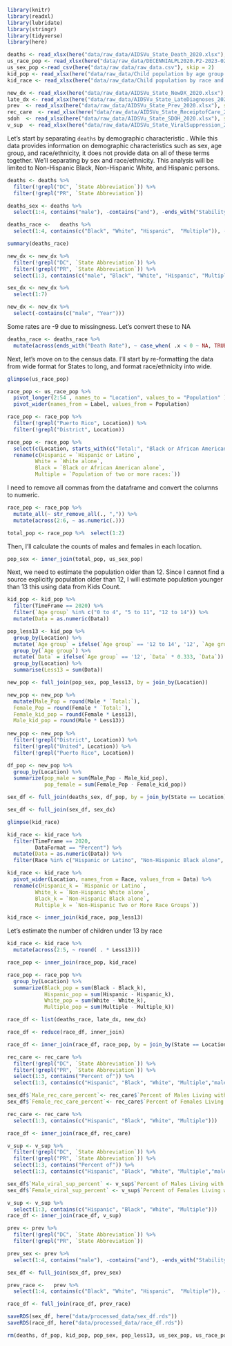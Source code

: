 ```r
library(knitr)
library(readxl)
library(lubridate)
library(stringr)
library(tidyverse)
library(here)
```

```r
deaths <- read_xlsx(here("data/raw_data/AIDSVu_State_Death_2020.xlsx"), skip = 3)
us_race_pop <- read_xlsx(here("data/raw_data/DECENNIALPL2020.P2-2023-02-24T124235.xlsx"), sheet = 2)
us_sex_pop <-read_csv(here("data/raw_data/raw_data.csv"), skip = 2)
kid_pop <- read_xlsx(here("data/raw_data/Child population by age group.xlsx"))
kid_race <- read_xlsx(here("data/raw_data/Child population by race and ethnicity.xlsx"))

new_dx <- read_xlsx(here("data/raw_data/AIDSVu_State_NewDX_2020.xlsx"), skip = 3)
late_dx <- read_xlsx(here("data/raw_data/AIDSVu_State_LateDiagnoses_2020.xlsx"), skip = 3)
prev  <- read_xlsx(here("data/raw_data/AIDSVu_State_Prev_2020.xlsx"), skip = 3)
rec_care  <- read_xlsx(here("data/raw_data/AIDSVu_State_ReceiptofCare_2020.xlsx"), skip = 3)
sdoh  <- read_xlsx(here("data/raw_data/AIDSVu_State_SDOH_2020.xlsx"), skip = 3)
v_sup  <- read_xlsx(here("data/raw_data/AIDSVu_State_ViralSuppression_2020.xlsx"), skip = 3)
```

Let's start by separating `deaths` by demographic characteristic . While this data provides information on demographic characteristics such as sex, age group, and race/ethnicity, it does not provide data on all of these terms together. We'll separating by sex and race/ethnicity. This analysis will be limited to Non-Hispanic Black, Non-Hispanic White, and Hispanic persons.
```r
deaths <- deaths %>% 
  filter(!grepl("DC", `State Abbreviation`)) %>%
  filter(!grepl("PR", `State Abbreviation`))

deaths_sex <- deaths %>%
  select(1:4, contains("male"), -contains("and"), -ends_with("Stability")) 

deaths_race <-   deaths %>%
  select(1:4, contains(c("Black", "White", "Hispanic",  "Multiple")), -ends_with("Stability"))

summary(deaths_race)
```
```r
new_dx <- new_dx %>% 
  filter(!grepl("DC", `State Abbreviation`)) %>%
  filter(!grepl("PR", `State Abbreviation`)) %>% 
  select(1:3, contains(c("male", "Black", "White", "Hispanic", "Multiple")), -contains(c("and", "Stability")))

sex_dx <- new_dx %>% 
  select(1:7)

new_dx <- new_dx %>% 
  select(-contains(c("male", "Year")))
```

Some rates are -9 due to missingness. Let's convert these to NA
```r
deaths_race <- deaths_race %>% 
  mutate(across(ends_with("Death Rate"), ~ case_when( .x < 0 ~ NA, TRUE ~ .x)))
```

Next, let's move on to the census data. I'll start by re-formatting the data from wide format for States to long, and format race/ethnicity into wide.
```r
glimpse(us_race_pop)

race_pop <- us_race_pop %>%  
  pivot_longer(2:54 , names_to = "Location", values_to = "Population" ) %>%  
  pivot_wider(names_from = Label, values_from = Population) 

race_pop <- race_pop %>%
  filter(!grepl("Puerto Rico", Location)) %>% 
  filter(!grepl("District", Location)) 
```

```r
race_pop <- race_pop %>% 
  select(c(Location, starts_with(c("Total:", "Black or African American alone", "Hispanic", "White alone", "Population of two or more races:")))) %>% 
  rename(c(Hispanic = `Hispanic or Latino`,
         White = `White alone`,
         Black = `Black or African American alone`,
         Multiple = `Population of two or more races:`))
```

I need to remove all commas from the dataframe and convert the columns to numeric. 
```r
race_pop <- race_pop %>% 
  mutate_all(~ str_remove_all(., ",")) %>% 
  mutate(across(2:6, ~ as.numeric(.)))

total_pop <- race_pop %>%  select(1:2)
```

Then, I'll calculate the counts of males and females in each location.
```r
pop_sex <- inner_join(total_pop, us_sex_pop)
```

Next, we need to estimate the population older than 12. Since I cannot find a source explicitly population older than 12, I will estimate population younger than 13 this using data from Kids Count. 
```r
kid_pop <- kid_pop %>% 
  filter(TimeFrame == 2020) %>% 
  filter(`Age group` %in% c("0 to 4", "5 to 11", "12 to 14")) %>% 
  mutate(Data = as.numeric(Data))

pop_less13 <- kid_pop %>% 
  group_by(Location) %>% 
  mutate(`Age group` = ifelse(`Age group` == '12 to 14', '12', `Age group`)) %>%
  group_by(`Age group`) %>%
  mutate(`Data` = ifelse(`Age group` == '12', `Data` * 0.333, `Data`)) %>%
  group_by(Location) %>% 
  summarise(Less13 = sum(Data))
```

```r
new_pop <- full_join(pop_sex, pop_less13, by = join_by(Location))

new_pop <- new_pop %>% 
  mutate(Male_Pop = round(Male * `Total:`),
  Female_Pop = round(Female * `Total:`),
  Female_kid_pop = round(Female * Less13),
  Male_kid_pop = round(Male * Less13)) 
  
new_pop <- new_pop %>%
  filter(!grepl("District", Location)) %>%
  filter(!grepl("United", Location)) %>% 
  filter(!grepl("Puerto Rico", Location))

df_pop <- new_pop %>% 
  group_by(Location) %>% 
  summarize(pop_male = sum(Male_Pop - Male_kid_pop),
            pop_female = sum(Female_Pop - Female_kid_pop))
```

```r
sex_df <- full_join(deaths_sex, df_pop, by = join_by(State == Location))

sex_df <- full_join(sex_df, sex_dx)
```

```r
glimpse(kid_race)

kid_race <- kid_race %>% 
  filter(TimeFrame == 2020,
         DataFormat == "Percent") %>% 
  mutate(Data = as.numeric(Data)) %>% 
  filter(Race %in% c("Hispanic or Latino", "Non-Hispanic Black alone", "Non-Hispanic White alone", "Non-Hispanic Two or More Race Groups")) 

kid_race <- kid_race %>%
  pivot_wider(Location, names_from = Race, values_from = Data) %>% 
  rename(c(Hispanic_k = `Hispanic or Latino`,
         White_k = `Non-Hispanic White alone`,
         Black_k = `Non-Hispanic Black alone`,
         Multiple_k = `Non-Hispanic Two or More Race Groups`))

kid_race <- inner_join(kid_race, pop_less13)
```

Let's estimate the number of children under 13 by race
```r
kid_race <- kid_race %>%
  mutate(across(2:5, ~ round( . * Less13)))

race_pop <- inner_join(race_pop, kid_race)

race_pop <- race_pop %>% 
  group_by(Location) %>% 
  summarize(Black_pop = sum(Black - Black_k),
            Hispanic_pop = sum(Hispanic - Hispanic_k),
            White_pop = sum(White - White_k),
            Multiple_pop = sum(Multiple - Multiple_k))
```

```r
race_df <- list(deaths_race, late_dx, new_dx)

race_df <- reduce(race_df, inner_join)

race_df <- inner_join(race_df, race_pop, by = join_by(State == Location))
```

```r
rec_care <- rec_care %>%
  filter(!grepl("DC", `State Abbreviation`)) %>%
  filter(!grepl("PR", `State Abbreviation`)) %>% 
  select(1:3, contains("Percent of")) %>% 
  select(1:3, contains(c("Hispanic", "Black", "White", "Multiple","male")))

sex_df$`Male_rec_care_percent`<- rec_care$`Percent of Males Living with HIV who Received HIV Care`
sex_df$`Female_rec_care_percent`<- rec_care$`Percent of Females Living with HIV who Received HIV Care`

rec_care <- rec_care %>%
  select(1:3, contains(c("Hispanic", "Black", "White", "Multiple")))

race_df <- inner_join(race_df, rec_care)
```
```r
v_sup <- v_sup %>%
  filter(!grepl("DC", `State Abbreviation`)) %>%
  filter(!grepl("PR", `State Abbreviation`)) %>% 
  select(1:3, contains("Percent of")) %>% 
  select(1:3, contains(c("Hispanic", "Black", "White", "Multiple","male")))

sex_df$`Male_viral_sup_percent` <- v_sup$`Percent of Males Living with HIV who were Virally Suppressed`
sex_df$`Female_viral_sup_percent` <- v_sup$`Percent of Females Living with HIV who were Virally Suppressed`

v_sup <- v_sup %>%
  select(1:3, contains(c("Hispanic", "Black", "White", "Multiple")))
race_df <- inner_join(race_df, v_sup)
```

```r
prev <- prev %>% 
  filter(!grepl("DC", `State Abbreviation`)) %>%
  filter(!grepl("PR", `State Abbreviation`))

prev_sex <- prev %>%
  select(1:4, contains("male"), -contains("and"), -ends_with("Stability")) 

sex_df <- full_join(sex_df, prev_sex)

prev_race <-   prev %>%
  select(1:4, contains(c("Black", "White", "Hispanic",  "Multiple")), -contains("and"), -ends_with("Stability")) 

race_df <- full_join(race_df, prev_race)
```

```r
saveRDS(sex_df, here("data/processed_data/sex_df.rds"))
saveRDS(race_df, here("data/processed_data/race_df.rds"))
```

```r
rm(deaths, df_pop, kid_pop, pop_sex, pop_less13, us_sex_pop, us_race_pop, new_pop, deaths_sex, race_pop, kid_race, total_pop, deaths_race, late_dx, new_dx, sex_dx, prev, prev_sex, prev_race, v_sup, rec_care)
```
